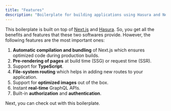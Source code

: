 ```yaml
---
title: "Features"
description: "Boilerplate for building applications using Hasura and Next.js."
---
```


This boilerplate is built on top of [Next.js](http://nextjs.org/) and [Hasura](https://hasura.io/). So, you get all the benefits and features that these two softwares provide. However, the following features are the most important ones:

1. **Automatic compilation and bundling** of Next.js which ensures optimized code during production builds.
2. **Pre-rendering of pages** at build time (SSG) or request time (SSR).
3. Support for **TypeScript**.
4. **File-system routing** which helps in adding new routes to your application.
5. Support for **optimized images** out of the box.
6. Instant **real-time** GraphQL APIs.
7. Built-in **authorization** and **authentication**.

Next, you can check out <Link
  href="/guides/nextjs-hasura-boilerplate/04-getting-started"
  text="how to get started"
/> with this boilerplate.
